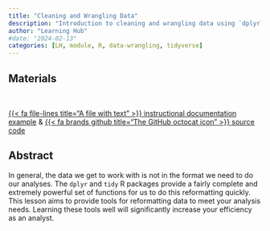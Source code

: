 ```yaml
---
title: "Cleaning and Wrangling Data" 
description: "Introduction to cleaning and wrangling data using `dplyr` and `tidyr` functions"
author: "Learning Hub"
#date: "2024-02-13"
categories: [LH, module, R, data-wrangling, tidyverse]
---
```


## Materials

<br>

::: {.center-text .body-text-l}
[{{< fa file-lines title="A file with text" >}} instructional documentation example](https://learning.nceas.ucsb.edu/2023-10-coreR/session_08.html){target="_blank"} & [{{< fa brands github title="The GitHub octocat icon" >}} source code](https://github.com/NCEAS/nceas-training/blob/2023-10-coreR/materials/sections/clean-wrangle-data.qmd){target="_blank"}
:::

## Abstract

In general, the data we get to work with is not in the format we need to do our analyses. The `dplyr` and `tidy` R packages provide a fairly complete and extremely powerful set of functions for us to do this reformatting quickly. This lesson aims to provide tools for reformatting data to meet your analysis needs. Learning these tools well will significantly increase your efficiency as an analyst.


